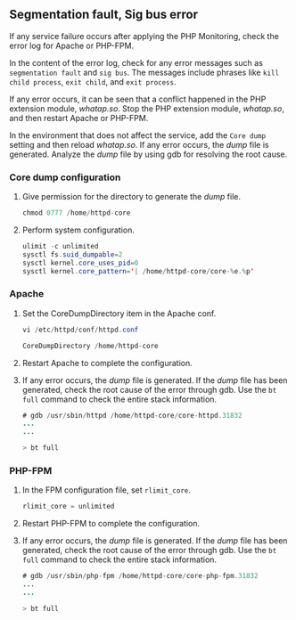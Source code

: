 ## Segmentation fault, Sig bus error

If any service failure occurs after applying the PHP Monitoring, check the error log for Apache or PHP-FPM.

In the content of the error log, check for any error messages such as `segmentation fault` and `sig bus`. The messages include phrases like `kill child process`, `exit child`, and `exit process`. 

If any error occurs, it can be seen that a conflict happened in the PHP extension module, *whatap.so*. Stop the PHP extension module, *whatap.so*, and then restart Apache or PHP-FPM.

In the environment that does not affect the service, add the `Core dump` setting and then reload *whatap.so*. If any error occurs, the _dump_ file is generated. Analyze the _dump_ file by using gdb for resolving the root cause. 

### Core dump configuration

1. Give permission for the directory to generate the _dump_ file.

   ```java
   chmod 0777 /home/httpd-core
   ```

2. Perform system configuration.

   ```java
   ulimit -c unlimited
   sysctl fs.suid_dumpable=2
   sysctl kernel.core_uses_pid=0
   sysctl kernel.core_pattern='| /home/httpd-core/core-%e.%p'
   ```

### Apache

1. Set the CoreDumpDirectory item in the Apache conf. 

   ```java
   vi /etc/httpd/conf/httpd.conf

   CoreDumpDirectory /home/httpd-core
   ```

2. Restart Apache to complete the configuration. 

3. If any error occurs, the _dump_ file is generated. If the _dump_ file has been generated, check the root cause of the error through gdb. Use the `bt full` command to check the entire stack information.

   ```java
   # gdb /usr/sbin/httpd /home/httpd-core/core-httpd.31832
   ...
   ...

   > bt full
   ```

### PHP-FPM

1. In the FPM configuration file, set `rlimit_core`. 

   ```java
   rlimit_core = unlimited
   ```

2. Restart PHP-FPM to complete the configuration. 

3. If any error occurs, the _dump_ file is generated. If the _dump_ file has been generated, check the root cause of the error through gdb. Use the `bt full` command to check the entire stack information.

   ```java
   # gdb /usr/sbin/php-fpm /home/httpd-core/core-php-fpm.31832
   ...
   ...

   > bt full
   ```
